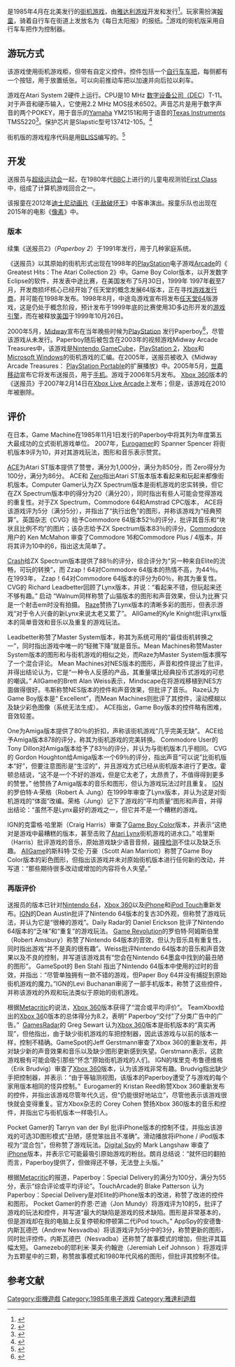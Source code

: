 {{Expand language|1=en|time=2020-08-20T14:34:24+00:00}}

{{NoteTA
| G1 = Games
}}

{{vgname|送报员|en=Paperboy}}是1985年4月在北美发行的[[街机游戏|街机游戏]]，由[[雅达利游戏|雅达利游戏]]开发和发行<ref>{{Cite web|title=Paperboy, Arcade Video game by Atari Games (1984)|url=https://www.arcade-history.com/?n=paperboy&page=detail&id=1935|accessdate=2020-08-23|work=www.arcade-history.com}}</ref>。玩家需扮演[[報童|報童]]，骑着自行车在街道上发放名为《每日太阳报》的报纸。<ref>{{Cite web|title=Paperboy - Videogame by Atari Games|url=https://www.arcade-museum.com/game_detail.php?game_id=8977|accessdate=2020-08-23|work=www.arcade-museum.com}}</ref>游戏的街机版采用自行车车把作为控制器。

== 游玩方式 ==

该游戏使用街机游戏柜，但带有自定义控件。控件包括一个[[自行车车架|自行车车把]]，每侧都有一个按钮，用于放置纸张。可以向前推动车把以加速并向后拉以刹车。

游戏在Atari System 2硬件上运行。CPU是10 MHz [[迪吉多|数字设备公司（DEC]]）T-11。对于声音和硬币输入，它使用2.2 MHz MOS技术6502。声音芯片是用于数字声音的两个POKEY，用于音乐的[[山葉公司|Yamaha]] YM2151和用于语音的[[德州仪器|Texas Instruments]] TMS5220<ref>{{Cite web|title=Atari System 2, Arcade System by Atari, Inc. (1984)|url=https://www.arcade-history.com/?n=atari-system-2&page=detail&id=82057|accessdate=2020-08-23|work=www.arcade-history.com}}</ref>。保护芯片是Slapstic型号137412-105。<ref>{{Cite web|title=Atari Slapstic FAQ|url=https://aarongiles.com/old/slapstic/|accessdate=2020-08-23|work=aarongiles.com}}</ref>

街机版的游戏程序代码是用[[布利斯_(照片)|BLISS]]编写的。<ref>{{Cite web|title=Classic Game Postmortem: Paperboy - YouTube|url=https://www.youtube.com/watch?v=MREsJsRZqu0|accessdate=2020-08-23|work=www.youtube.com}}</ref>

== 开发 ==

送报员与[[超级运动会|超级运动会]]一起，在1980年代[[英国广播公司|BBC]]上进行的儿童电视测验[[FIRST_CLASS|First Class]]中，组成了计算机游戏回合之一。

该报童在2012年[[華特迪士尼動畫工作室|迪士尼动画片]]《[[无敌破坏王|无敌破坏王]]》中客串演出。报童乐队也出现在2015年的电影《[[像素_(电影)|像素]]》中。

=== 版本 ===
{{Proofreader needed|en|sect=章节|time=2020-08-29}}

续集《送报员2》（''Paperboy 2''）于1991年发行，用于几种家庭系统。

《送报员》以其原始的街机形式出现在1998年的[[PlayStation|PlayStation]]电子游戏[[Arcade|Arcade]]的《 Greatest Hits：The Atari Collection 2》中。Game Boy Color版本，以开发数字Eclipse的软件，并发表中途比赛，在美国发布了5月30日，1999年 1997年截至7月，开发商损坏核心已经开始了任天堂的概念发展64版本，正在寻找[[電子遊戲發行商|游戏发行商]]，并可能在1998年发布。1998年8月，中途岛游戏宣布将发布[[任天堂64|任天堂64]]版游戏，这是仍处于概念阶段，预计发布于1999年底的比赛使用3D多边形开发的[[游戏引擎|游戏引擎]]，而在被释放[[美国|美国]]于1999年10月26日。

2000年5月，[[Midway|Midway]]宣布在当年晚些时候为[[PlayStation|PlayStation]] 发行Paperboy<ref>{{Citation|title=Paperboy - IGN|url=https://www.ign.com/articles/2000/05/12/paperboy-2|accessdate=2020-08-23|language=en}}</ref>，尽管该游戏从未发行。Paperboy随后被包含在2003年的视频游戏Midway Arcade Treasures中，该游戏是[[Nintendo_GameCube|Nintendo GameCube]]，[[PlayStation_2|PlayStation 2]]，[[Xbox|Xbox]]和[[Microsoft_Windows|Microsoft Windows]]的街机游戏的汇编。在2005年，送报员被收入《Midway Arcade Treasures： [[PlayStation_Portable|PlayStation Portable]]的扩展播放》中。2005年5月，[[世界行動通訊大會|世嘉移动]]宣布它将发布送报员，用于[[手机|手机]]。游戏于2006年5月发布。 [[Xbox_360|Xbox 360]]版本的《送报员》于2007年2月14日在[[Xbox_Live_Arcade|Xbox Live Arcade]]上发布；但是，该游戏在2010年被删除。

== 评价 ==

在日本，Game Machine在1985年11月1日发行的Paperboy中将其列为年度第五大最成功的立式街机游戏单位。 2007年，[[Eurogamer|Eurogamer]]的 Spanner Spencer 将街机版本9评为10，并对其游戏玩法，图形和音乐表示赞赏。

[[ACE|ACE]]为Atari ST版本提供了赞誉，满分为1,000分，满分为850分，而 Zero得分为100分，满分为86分。 ACE和 [[Zero|Zero]]指出Atari ST版本版本看起来和玩起来都像街机版本。Computer Gamer认为ZX Spectrum版本是街机游戏的忠实转换，但它在ZX Spectrum版本中的得分为20（满分20），同时指出有些人可能会觉得游戏的重复性。对于ZX Spectrum，Commodore 64和Amstrad CPC版本， ACE将该游戏评为5分（满分5分），并指出了“执行出色”的图形，并称该游戏为“经典预算”。英国杂志《CVG》给予Commodore 64版本52％的评分，批评其音乐和“块状且比例不均”的图片；该杂志给予ZX Spectrum版本83％的评分。[[康懋达国际|Commodore]]用户的 Ken McMahon 审查了Commodore 16和Commodore Plus / 4版本，并将其评为10中的6，指出这太简单了。

[[Crash_Fever|Crash]]给ZX Spectrum版本提供了88％的评分，综合评分为“另一种来自Elite的流畅，可玩的转换”，而 Zzap！64对Commodore 64版本的热情不高，为44％。在1993年， Zzap！64对Commodore 64版本的评分为60％，称其为重复性。 CVG的 Richard Leadbetter回顾了Lynx版本，并说：“看起来不错，但玩起来还不够有趣。” 启动 “Walnum同样称赞了山猫版本的图形和声音效果，但认为比赛‘只是一个射击em时没有拍摄。 [[Rare|Raze]]赞扬了Lynx版本的清晰多彩的图形，但表示游戏“对于令人兴奋的新Lynx来说太老又累了”。 AllGame的Kyle Knight批评Lynx版本的简单音效和音乐以及重复的游戏玩法。

Leadbetter称赞了Master System版本，称其为系统可用的“最佳街机转换之一”，同时指出游戏中唯一的“轻微下降”就是音乐。Mean Machines称赞Master System版本的图形和与街机游戏的相似之处，而Raze为Master System版本撰写了一个混合评论。 Mean Machines对NES版本的图形，声音和控件提出了批评，并得出结论认为，它是“一种令人反感的产品，其重量堪比经典投币式游戏的可悲的嘲讽。” AllGame的Brett Alan Weiss表示，Mindscape在将游戏移植到NES方面做得很好。韦斯称赞NES版本的控件和声音效果，但批评了音乐。 Raze认为Game Boy版本是“ Excellent”，而Mean Machines则批评了其控件，滚动模糊以及缺少彩色图像（系统无法生成）。 ACE指出，Game Boy版本的控件略有困难，音效较差。

One为Amiga版本提供了80％的折扣，声称该街机游戏“几乎完美无缺”。 ACE给予Amiga版本878的评分，称其为街机游戏的完美转换。 Commodore User的 Tony Dillon对Amiga版本给予了83％的评分，并认为与街机版本几乎相同。 CVG的 Gordon Houghton给Amiga版本一个69％的评分，指出声音“可以说”比街机版本“好”，但要注意图形是“生涩的”，并且游戏方式已经从街机版本进行了更改。霍顿总结说，“这不是一个不好的游戏，但是它太老了，太昂贵了，不值得得到更多的赞誉。” 他赞扬了Amiga版本的音乐和图形，但认为游戏玩法过时且重复。 [[IGN|IGN]]的罗伯特·A·荣格（Robert A. Jung）在1999年审查了Lynx版本，并认为这是对街机游戏的“体面”改编。荣格（Jung）记下了游戏的“平均质量”图形和声音，并得出结论：“虽然不是Lynx最好的游戏之一，但它并不是一个糟糕的游戏。

IGN的克雷格·哈里斯（Craig Harris）审查了[[Game_Boy_Color|Game Boy Color]]版本，并表示“这绝对是游戏中最糟糕的版本，甚至击败了[[雅达利Lynx|Atari Lynx]]街机游戏的进水口。” 哈里斯（Harris）批评游戏的音乐，原始游戏缺少语音音频，[[碰撞偵測|碰撞检测]]不佳以及缺乏乐趣。 [[AllGame|AllGame]]的斯科特·艾伦·万豪（Scott Alan Marriott）称赞了Game Boy Color版本的彩色图形，但指出该游戏并未对原始街机版本进行任何新的改动，并写道：“那些期待很多改动或增加的内容将令人失望。”

=== 再版评价 ===

送报员的版本已针对[[任天堂64|Nintendo 64]]，[[Xbox_360|Xbox 360]]以及[[iPhone|iPhone]]和[[IPod_touch|iPod Touch]]重新发布。[[IGN|IGN]]的Dean Austin批评了Nintendo 64版本的复古3D外观，但称赞了游戏玩法，并认为它是“很棒的游戏”。Daily Radar的 Daniel Erickson 批评了Nintendo 64版本的“乏味”和“重复”的游戏玩法。 [[Game_Revolution|Game Revolution]]的罗伯特·阿姆斯伯里（Robert Amsbury）称赞了Nintendo 64版本的音效，但认为音乐具有重复性，同时指出游戏“并不是真的很有趣”。Weiss批评Nintendo 64版本的音乐和声音效果以及不良的控制，并写道该游戏具有“您会在Nintendo 64墨盒中找到的最丑陋的图形”。 GameSpot的 Ben Stahl 指出了Nintendo 64版本中使用的过时的音效，并指出：“尽管单独拥有一款不错的游戏，但Paper Boy 64并没有捕捉到原始街机游戏的魔力。”IGN的Levi Buchanan审阅了一部手机版本，称赞了这些控件，并称该游戏的外观和玩法类似于原始的街机游戏。

根据[[Metacritic|Metacritic]]的说法，[[Xbox_360|Xbox 360]]版本获得了“混合或平均评价”。 TeamXbox给出的[[Xbox_360|Xbox 36]]0版本的总体得分为8.2，表明“ Paperboy“交付”了分类广告中的广告。”  [[GamesRadar+|GamesRadar]]的 Greg Sewart 认为[[Xbox_360|Xbox 360]]版本是街机版本的“真实再现”，但他指出，由于缺少街机游戏的车把控制器，因此该游戏与以前的版本一样，控制不精确。GameSpot的Jeff Gerstmann审查了Xbox 360的重新发布，并对缺少新的声音效果和音乐以及缺少图形更新感到失望。Gerstmann表示，这款游戏极有可能会吸引那些“怀念”原始街机游戏的人们。 IGN的埃里克·布鲁德维格（Erik Brudvig）审查了[[Xbox_360|Xbox 360]]版本，认为该游戏非常有趣。Brudvig指出缺少手把控制器，并表示：“由于等轴测视图，该版本的Paperboy遭受了与游戏的每个家用版本相同的怪异控制。”  Eurogamer的 Kristan Reed称赞Xbox 360重新发布的控件，并指出该游戏尽管年代久远，但“仍能很好地站立”，尽管他表示该游戏很快就会变得重复。官方Xbox杂志的 Corey Cohen 赞扬Xbox 360版本的音乐和控件，并指出它与街机版本一样吸引人。

Pocket Gamer的 Tarryn van der Byl 批评iPhone版本的控制不佳，并指出该游戏的可选3D图形模式“丑陋，感觉笨拙且不准确”。滑动播放将iPhone / iPod版本视为“混合包”，但称赞了游戏玩法。[[數碼間諜|Digital Spy]]的 Mark Langshaw 审查了[[iPhone|iPhone]]版本，并表示它可能最吸引原始游戏的粉丝。朗肖总结说：“就怀旧的翻拍而言，Paperboy提供了，但做得还不够，无法登上头版。”

根据[[Metacritic|Metacritic]]的报道，Paperboy：Special Delivery的满分为100分，满分为55分，表示“综合评论或平均评论”。TouchArcade的 Blake Patterson 认为Paperboy：Special Delivery是对Elite的iPhone版本的改进，称赞了改进的控件和图形。 Pocket Gamer的乔恩·芒迪（Jon Mundy）将游戏评为10的5，批评了游戏的玩法和控件，并写道“最大的缺陷是游戏的技术缺陷。图形是非常基本的，但是游戏却在我的电脑上反复停顿和停顿第二代iPod touch。” AppSpy的安德鲁·内斯瓦德巴（Andrew Nesvadba）将该游戏评为5分中的3分，称赞更新的图形，同时批评控件。内斯瓦德巴（Nesvadba）还称赞了故事模式的增加，但批评其篇幅太短。 Gamezebo的耶利米·莱夫·约翰逊（Jeremiah Leif Johnson ）将游戏评为五颗星中的三颗，称赞故事模式和1980年代风格的图形，但批评其控制不佳。

== 参考文献 ==

{{reflist}}

{{DEFAULTSORT:Paperboy}}

[[Category:街機遊戲|Category:街機遊戲]]
[[Category:1985年电子游戏|Category:1985年电子游戏]]
[[Category:雅達利遊戲|Category:雅達利遊戲]]
